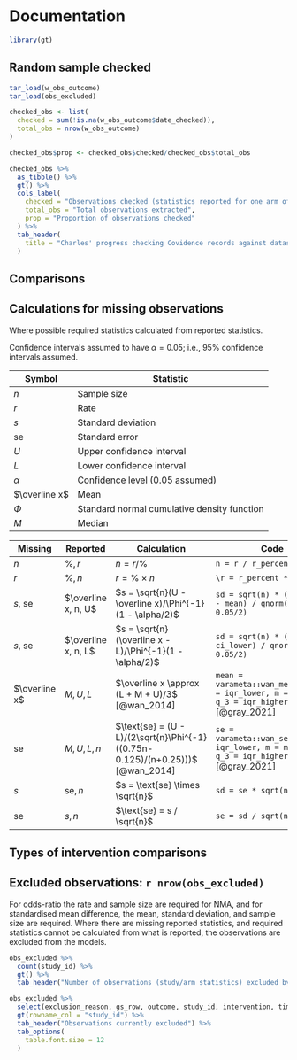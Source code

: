 # Documentation

```r
library(gt)
```

## Random sample checked

```r
tar_load(w_obs_outcome)
tar_load(obs_excluded)

checked_obs <- list(
  checked = sum(!is.na(w_obs_outcome$date_checked)),
  total_obs = nrow(w_obs_outcome)
)

checked_obs$prop <- checked_obs$checked/checked_obs$total_obs

checked_obs %>% 
  as_tibble() %>% 
  gt() %>% 
  cols_label(
    checked = "Observations checked (statistics reported for one arm of one study)",
    total_obs = "Total observations extracted",
    prop = "Proportion of observations checked"
  ) %>% 
  tab_header(
    title = "Charles' progress checking Covidence records against dataset"
  )

```

## Comparisons


## Calculations for missing observations

Where possible required statistics calculated from reported statistics.

Confidence intervals assumed to have $\alpha = 0.05$; i.e., 95% confidence intervals assumed.  

Symbol | Statistic
-|-
$n$ | Sample size
$r$ | Rate
$s$ | Standard deviation
$\text{se}$ | Standard error
$U$ | Upper confidence interval
$L$ | Lower confidence interval
$\alpha$ | Confidence level (0.05 assumed)
$\overline x$ | Mean
$\Phi$ | Standard normal cumulative density function
$M$ | Median


Missing | Reported | Calculation | Code
-|-|-----------|---------------------------
$n$ | $\%, r$ | $n = r / \%$ | `n = r / r_percent`
$r$ | $\%, n$ | $r = \% \times n$ | `\r = r_percent * n` 
$s$, $\text{se}$ | $\overline x, n, U$ | $s = \sqrt{n}(U - \overline x)/\Phi^{-1}(1 - \alpha/2)$ | `sd = sqrt(n) * (ci_upper - mean) / qnorm(1 - 0.05/2)`
$s$, $\text{se}$ | $\overline x, n, L$ | $s = \sqrt{n}(\overline x - L)/\Phi^{-1}(1 - \alpha/2)$ | `sd = sqrt(n) * (mean - ci_lower) / qnorm(1 - 0.05/2)`
$\overline x$ | $M, U, L$ | $\overline x \approx (L + M + U)/3$ [@wan_2014] | `mean = varameta::wan_mean_C3(q_1 = iqr_lower, m = median, q_3 = iqr_higher)` [@gray_2021]
$\text{se}$ | $M, U, L, n$ | $\text{se} = (U - L)/(2\sqrt{n}\Phi^{-1}((0.75n-0.125)/(n+0.25)))$ [@wan_2014] | `se = varameta::wan_se_C3(q_1 = iqr_lower, m = median, q_3 = iqr_higher, n = n)` [@gray_2021]
$s$ | $\text{se}, n$ | $s = \text{se} \times \sqrt{n}$ | `sd = se * sqrt(n)`
$\text{se}$ | $s, n$ | $\text{se} = s / \sqrt{n}$ | `se = sd / sqrt(n)`


## Types of intervention comparisons

## Excluded observations: `r nrow(obs_excluded)`

For odds-ratio the rate and sample size are required for NMA, and for standardised mean difference, the mean, standard deviation, and sample size are required. Where there are missing reported statistics, and required statistics cannot be calculated from what is reported, the observations are excluded from the models. 


```r
obs_excluded %>% 
  count(study_id) %>% 
  gt() %>% 
  tab_header("Number of observations (study/arm statistics) excluded by study")
```


```r
obs_excluded %>% 
  select(exclusion_reason, gs_row, outcome, study_id, intervention, timepoint, mean:change_score) %>% 
  gt(rowname_col = "study_id") %>% 
  tab_header("Observations currently excluded") %>% 
  tab_options(
    table.font.size = 12
  )

```


